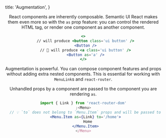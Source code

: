 
  title: 'Augmentation',
}

<Header as='h1' content='Augmentation' textAlign='center' />

React components are inherently composable. Semantic UI React makes them even more so with the `as` prop feature: you can control the rendered HTML tag, or render one component as another component.

```jsx
<>
  // will produce <button class='ui button' />
  <Button />
  // 🔨 will produce <a class='ui button' />
  <Button as='a' />
</>
```

Augmentation is powerful. You can compose component features and props without adding extra nested components. This is essential for working with `MenuLink`s and `react-router`.

<Message info size='mini'>
  Unhandled props by a component are passed to the component you are rendering <code>as</code>.
</Message>

```jsx
import { Link } from 'react-router-dom'
;<Menu>
  // 💡 `to` does not belong to `Menu.Item` props and will be passed to `Link`
  <Menu.Item as={Link} to='/home'>
    Home
  </Menu.Item>
</Menu>
```
